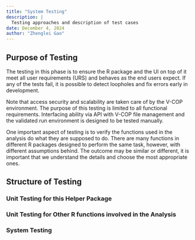 ```yaml
---
title: "System Testing"
description: | 
  Testing approaches and description of test cases
date: December 4, 2024
author: "Zhenglei Gao"
---
```



## Purpose of Testing

The testing in this phase is to ensure the R package and the UI on top of it meet all user requirements (URS) and behaves as the end users expect. If any of the tests fail, it is possible to detect loopholes and fix errors early in development. 

Note that access security and scalability are taken care of by the V-COP environment. The purpose of this testing is limited to all functional requirements. Interfacing ability via API with V-COP file management and  the validated run environment is designed to be tested manually. 

One important aspect of testing is to verify the functions used in the analysis do what they are supposed to do. There are many functions in different R packages designed to perform the same task, however, with different assumptions behind. The outcome may be similar or different, it is important that we understand the details and choose the most appropriate ones. 


## Structure of Testing

### Unit Testing for this Helper Package

### Unit Testing for Other R functions involved in the Analysis


### System Testing
